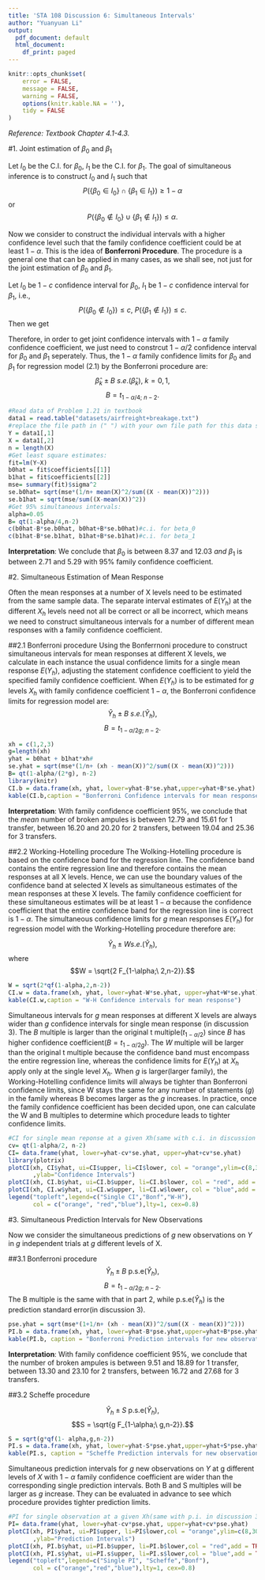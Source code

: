 ```yaml
---
title: 'STA 108 Discussion 6: Simultaneous Intervals'
author: "Yuanyuan Li"
output:
  pdf_document: default
  html_document:
    df_print: paged
---
```


```r
knitr::opts_chunk$set(
	error = FALSE,
	message = FALSE,
	warning = FALSE,
	options(knitr.kable.NA = ''),
	tidy = FALSE
)
```

*Reference: Textbook Chapter 4.1-4.3.*

#1. Joint estimation of $\beta_0$ and $\beta_1$

Let $I_0$ be the C.I. for $\beta_0$, $I_1$ be the C.I. for $\beta_1$. The goal of simultaneous inference is to construct $I_0$ and $I_1$ such that
$$P(\{\beta_0 \in I_0\}\cap \{\beta_1 \in I_1\})\geq 1-\alpha$$
or
$$P(\{\beta_0 \notin I_0\}\cup \{\beta_1 \notin I_1\})\leq \alpha.$$

Now we consider to construct the individual intervals with a higher confidence level such that the family confidence coefficient could be at least $1-\alpha$. This is the idea of **Bonferroni Procedure**. The procedure is a general one that can be applied in many cases, as we shall see, not just
for the joint estimation of $\beta_0$ and $\beta_1$.

Let $I_0$ be $1-c$ confidence interval for $\beta_0$, $I_1$ be $1-c$ confidence interval for $\beta_1$, i.e.,
$$P(\{\beta_0 \notin I_0\})\leq c, \ P(\{\beta_1 \notin I_1\})\leq c.$$
Then we get
\begin{align*}
&P(\{\beta_0 \notin I_0\}\cup \{\beta_1 \notin I_1\})\leq P(\{\beta_0 \notin I_0\})+P(\{\beta_1 \notin I_1\})\leq 2c, \\
\Rightarrow & P(\{\beta_0 \in I_0\}\cap \{\beta_1 \in I_1\})\geq 1-2c.
\end{align*}

Therefore, in order to get joint confidence intervals with $1-\alpha$ family confidence coefficient, we just need to constrcut $1-\alpha/2$ confidence interval for $\beta_0$ and $\beta_1$ seperately. Thus, the $1-\alpha$ family confidence limits for $\beta_0$ and $\beta_1$ for regression
model (2.1) by the Bonferroni procedure are:
$$\hat{\beta}_k \pm B \ s.e.(\hat{\beta}_k), \ k=0,1,$$
$$B=t_{1-\alpha/4;\ n-2}.$$
```r
#Read data of Problem 1.21 in textbook
data1 = read.table("datasets/airfreight+breakage.txt")
#replace the file path in (" ") with your own file path for this data set
Y = data1[,1]
X = data1[,2]
n = length(X)
#Get least square estimates:
fit=lm(Y~X)
b0hat = fit$coefficients[[1]] 
b1hat = fit$coefficients[[2]] 
mse= summary(fit)$sigma^2
se.b0hat= sqrt(mse*(1/n+ mean(X)^2/sum((X - mean(X))^2)))
se.b1hat = sqrt(mse/sum((X-mean(X))^2))
#Get 95% simultaneous intervals:
alpha=0.05
B= qt(1-alpha/4,n-2)
c(b0hat-B*se.b0hat, b0hat+B*se.b0hat)#c.i. for beta_0
c(b1hat-B*se.b1hat, b1hat+B*se.b1hat)#c.i. for beta_1
```

**Interpretation**: We conclude that $\beta_0$ is between 8.37 and 12.03 *and* $\beta_1$ is between 2.71 and 5.29 with $95\%$ family confidence coefficient.


#2. Simultaneous Estimation of Mean Response

Often the mean responses at a number of X levels need to be estimated from the same sample data. The separate interval estimates of $E(Y_h)$ at the different $X_h$ levels need not all be correct or all be incorrect, which means we need to construct simultaneous intervals for a number of different mean responses with a family confidence coefficient.

##2.1 Bonferroni procedure
Using the Bonferrnoni procedure to construct simultaneous intervals for mean
responses at different X levels, we calculate in each instance the usual
confidence limits for a single mean response $E(Y_h)$, adjusting the statement confidence coefficient to yield the specified family confidence coefficient. When $E(Y_h)$ is to be estimated for $g$ levels $X_h$ with family confidence coefficient $1-\alpha$, the Bonferroni confidence limits for regression model are:
$$\hat{Y}_h \pm B \ s.e.(\hat{Y}_h),$$
$$B = t_{1-\alpha/{2g};\ n-2}.$$
```r
xh = c(1,2,3)
g=length(xh)
yhat = b0hat + b1hat*xh#
se.yhat = sqrt(mse*(1/n+ (xh - mean(X))^2/sum((X - mean(X))^2)))
B= qt(1-alpha/(2*g), n-2)
library(knitr)
CI.b = data.frame(xh, yhat, lower=yhat-B*se.yhat,upper=yhat+B*se.yhat)
kable(CI.b,caption = "Bonferroni Confidence intervals for mean response")
```

**Interpretation**: With family confidence coefficient $95\%$, we conclude that the *mean* number of broken ampules is between 12.79 and 15.61 for 1 transfer, between 16.20 and 20.20 for 2 transfers, between 19.04 and 25.36 for 3 transfers.



##2.2 Working-Hotelling procedure
The WoIking-Hotelling procedure is based on the confidence band for the regression line. The confidence band contains the entire regression line and therefore contains the mean responses at all X levels. Hence, we can use the boundary values of the confidence band at selected X levels as simultaneous estimates of the mean responses at these X levels. The family confidence coefficient for these simultaneous estimates will be at least $1-\alpha$ because the confidence coefficient that the entire confidence band for the
regression line is correct is $1-\alpha$. The simultaneous confidence limits for $g$ mean responses $E(Y_h)$ for regression model with the Working-HoteIling procedure therefore are:

$$\hat{Y}_h \pm W s.e.(\hat{Y}_h),$$
where
$$W = \sqrt{2 F_{1-\alpha;\ 2,n-2}}.$$

```r
W = sqrt(2*qf(1-alpha,2,n-2))
CI.w = data.frame(xh, yhat, lower=yhat-W*se.yhat, upper=yhat+W*se.yhat)
kable(CI.w,caption = "W-H Confidence intervals for mean response")
```

Simultaneous intervals for $g$ mean responses at different X levels are always wider than $g$ confidence intervals for single mean response (in discussion 3). The $B$ multiple is larger than the original t multiple($t_{1-\alpha/2}$) since $B$ has higher confidence coefficient($B=t_{1-\alpha/2g}$). The $W$ multiple will be larger than the original t multiple because the confidence band must encompass the entire regression line, whereas the confidence limits for $E(Y_h)$ at $X_h$ apply only at the single level $X_h$. When $g$ is larger(larger family), the Working-Hotelling confidence limits will always be tighter than Bonferroni confidence limits, since W stays the same for any number of statements ($g$) in the family whereas B becomes larger as the $g$ increases. In practice, once the family confidence coefficient has been decided upon, one can calculate the W and B multiples to determine which procedure leads to tighter confidence limits.

```r
#CI for single mean reponse at a given Xh(same with c.i. in discussion 3)
cv= qt(1-alpha/2, n-2)
CI= data.frame(yhat, lower=yhat-cv*se.yhat, upper=yhat+cv*se.yhat)
library(plotrix) 
plotCI(xh, CI$yhat, ui=CI$upper, li=CI$lower, col = "orange",ylim=c(8,30)
       ,ylab="Confidence Intervals")
plotCI(xh, CI.b$yhat, ui=CI.b$upper, li=CI.b$lower, col = "red", add = TRUE)
plotCI(xh, CI.w$yhat, ui=CI.w$upper, li=CI.w$lower, col = "blue",add = TRUE)
legend("topleft",legend=c("Single CI","Bonf","W-H"),
       col = c("orange", "red","blue"),lty=1, cex=0.8) 
```


#3. Simultaneous Prediction Intervals for New Observations

Now we consider the simultaneous predictions of $g$ new observations on $Y$ in $g$ independent trials at $g$ different levels of X.

##3.1 Bonferroni procedure
$$\hat{Y}_h \pm B\ \text{p.s.e}(\hat{Y}_h),$$
$$B = t_{1-\alpha/{2g}; \ n-2}.$$
The B multiple is the same with that in part 2, while $\text{p.s.e}(\hat{Y}_h)$ is the prediction standard error(in discussion 3).
```r
pse.yhat = sqrt(mse*(1+1/n+ (xh - mean(X))^2/sum((X - mean(X))^2)))
PI.b = data.frame(xh, yhat, lower=yhat-B*pse.yhat,upper=yhat+B*pse.yhat)
kable(PI.b, caption = "Bonferroni Prediction intervals for new observations")
```

**Interpretation**: With family confidence coefficient $95\%$, we conclude that the number of broken ampules is between 9.51 and 18.89 for 1 transfer, between 13.30 and 23.10 for 2 transfers, between 16.72 and 27.68 for 3 transfers.

##3.2 Scheffe procedure

$$\hat{Y}_h \pm S\ \text{p.s.e}(\hat{Y}_h),$$
$$S = \sqrt{g F_{1-\alpha;\ g,n-2}}.$$
```r
S = sqrt(g*qf(1- alpha,g,n-2))
PI.s = data.frame(xh, yhat, lower=yhat-S*pse.yhat,upper=yhat+S*pse.yhat)
kable(PI.s, caption = "Scheffe Prediction intervals for new observations")
```

Simultaneous prediction intervals for $g$ new observations on $Y$ at g different levels of $X$ with $1-\alpha$ family confidence coefficient are wider than the corresponding single prediction intervals. Both B and S multiples will be larger as $g$ increase. They can be evaluated in advance to see which procedure provides tighter prediction limits.

```r
#PI for single observation at a given Xh(same with p.i. in discussion 3)
PI= data.frame(yhat, lower=yhat-cv*pse.yhat, upper=yhat+cv*pse.yhat)
plotCI(xh, PI$yhat, ui=PI$upper, li=PI$lower,col = "orange",ylim=c(8,30)
       ,ylab="Prediction Intervals")
plotCI(xh, PI.b$yhat, ui=PI.b$upper, li=PI.b$lower,col = "red",add = TRUE)
plotCI(xh, PI.s$yhat, ui=PI.s$upper, li=PI.s$lower,col = "blue",add = TRUE)
legend("topleft",legend=c("Single PI", "Scheffe","Bonf"),
       col = c("orange","red","blue"),lty=1, cex=0.8)
```

